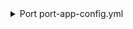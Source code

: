 <details>

<summary> Port port-app-config.yml </summary>

```yaml showLineNumbers
createMissingRelatedEntities: true
resources:
  - kind: repository
    selector:
      query: "true"
      collaborators: true
    port:
      entity:
        mappings:
          identifier: .name
          title: .name
          blueprint: '"githubRepository"'
          properties:
            readme: file://README.md
            url: .html_url
            defaultBranch: .default_branch
          relations:
            admins: "[.collaborators[] | select(.is_admin == true) | .login]"
  - kind: user
    selector:
      query: "true"
    port:
      entity:
        mappings:
          identifier: .login
          title: if (.name != "") then .name else .login end
          blueprint: '"githubUser"'
          relations:
            user: .email
  - kind: user
    selector:
      query: "true"
    port:
      entity:
        mappings:
          identifier: .email
          title: .email
          blueprint: '"user"'
          relations:
            user: .email
```

</details>
